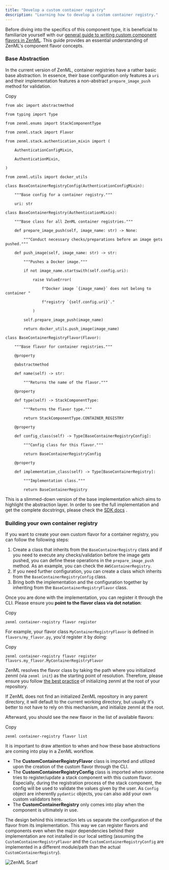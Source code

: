 ```yaml
---
title: "Develop a custom container registry"
description: "Learning how to develop a custom container registry."
---
```


Before diving into the specifics of this component type, it is beneficial to familiarize yourself with our [general guide to writing custom component flavors in ZenML](/how-to/stack-deployment/implement-a-custom-stack-component). This guide provides an essential understanding of ZenML's component flavor concepts.

### Base Abstraction

In the current version of ZenML, container registries have a rather basic base abstraction. In essence, their base configuration only features a `uri` and their implementation features a non-abstract `prepare_image_push` method for validation.

Copy

```
from abc import abstractmethod

from typing import Type

from zenml.enums import StackComponentType

from zenml.stack import Flavor

from zenml.stack.authentication_mixin import (

    AuthenticationConfigMixin,

    AuthenticationMixin,

)

from zenml.utils import docker_utils

class BaseContainerRegistryConfig(AuthenticationConfigMixin):

    """Base config for a container registry."""

    uri: str

class BaseContainerRegistry(AuthenticationMixin):

    """Base class for all ZenML container registries."""

    def prepare_image_push(self, image_name: str) -> None:

        """Conduct necessary checks/preparations before an image gets pushed."""

    def push_image(self, image_name: str) -> str:

        """Pushes a Docker image."""

        if not image_name.startswith(self.config.uri):

            raise ValueError(

                f"Docker image `{image_name}` does not belong to container "

                f"registry `{self.config.uri}`."

            )

        self.prepare_image_push(image_name)

        return docker_utils.push_image(image_name)

class BaseContainerRegistryFlavor(Flavor):

    """Base flavor for container registries."""

    @property

    @abstractmethod

    def name(self) -> str:

        """Returns the name of the flavor."""

    @property

    def type(self) -> StackComponentType:

        """Returns the flavor type."""

        return StackComponentType.CONTAINER_REGISTRY

    @property

    def config_class(self) -> Type[BaseContainerRegistryConfig]:

        """Config class for this flavor."""

        return BaseContainerRegistryConfig

    @property

    def implementation_class(self) -> Type[BaseContainerRegistry]:

        """Implementation class."""

        return BaseContainerRegistry
```

This is a slimmed-down version of the base implementation which aims to highlight the abstraction layer. In order to see the full implementation and get the complete docstrings, please check the [SDK docs](https://sdkdocs.zenml.io/latest/core%5Fcode%5Fdocs/core-container%5Fregistries/#zenml.container%5Fregistries.base%5Fcontainer%5Fregistry.BaseContainerRegistry) .

### Building your own container registry

If you want to create your own custom flavor for a container registry, you can follow the following steps:

1. Create a class that inherits from the `BaseContainerRegistry` class and if you need to execute any checks/validation before the image gets pushed, you can define these operations in the `prepare_image_push` method. As an example, you can check the `AWSContainerRegistry`.
2. If you need further configuration, you can create a class which inherits from the `BaseContainerRegistryConfig` class.
3. Bring both the implementation and the configuration together by inheriting from the `BaseContainerRegistryFlavor` class.

Once you are done with the implementation, you can register it through the CLI. Please ensure you **point to the flavor class via dot notation**:

Copy

```
zenml container-registry flavor register 
```

For example, your flavor class `MyContainerRegistryFlavor` is defined in `flavors/my_flavor.py`, you'd register it by doing:

Copy

```
zenml container-registry flavor register flavors.my_flavor.MyContainerRegistryFlavor
```

ZenML resolves the flavor class by taking the path where you initialized zenml (via `zenml init`) as the starting point of resolution. Therefore, please ensure you follow [the best practice](/how-to/setting-up-a-project-repository/best-practices) of initializing zenml at the root of your repository.

If ZenML does not find an initialized ZenML repository in any parent directory, it will default to the current working directory, but usually it's better to not have to rely on this mechanism, and initialize zenml at the root.

Afterward, you should see the new flavor in the list of available flavors:

Copy

```
zenml container-registry flavor list
```

It is important to draw attention to when and how these base abstractions are coming into play in a ZenML workflow.

* The **CustomContainerRegistryFlavor** class is imported and utilized upon the creation of the custom flavor through the CLI.
* The **CustomContainerRegistryConfig** class is imported when someone tries to register/update a stack component with this custom flavor. Especially, during the registration process of the stack component, the config will be used to validate the values given by the user. As `Config` object are inherently `pydantic` objects, you can also add your own custom validators here.
* The **CustomContainerRegistry** only comes into play when the component is ultimately in use.

The design behind this interaction lets us separate the configuration of the flavor from its implementation. This way we can register flavors and components even when the major dependencies behind their implementation are not installed in our local setting (assuming the `CustomContainerRegistryFlavor` and the `CustomContainerRegistryConfig` are implemented in a different module/path than the actual `CustomContainerRegistry`).

![ZenML Scarf](/images/stack-components/container-registries)